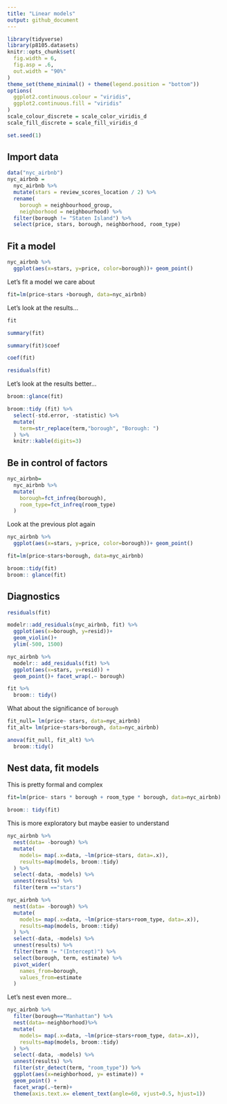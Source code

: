 ```yaml
---
title: "Linear models"
output: github_document
---
```


```r
library(tidyverse)
library(p8105.datasets)
knitr::opts_chunk$set(
  fig.width = 6,
  fig.asp = .6,
  out.width = "90%"
)
theme_set(theme_minimal() + theme(legend.position = "bottom"))
options(
  ggplot2.continuous.colour = "viridis",
  ggplot2.continuous.fill = "viridis"
)
scale_colour_discrete = scale_color_viridis_d
scale_fill_discrete = scale_fill_viridis_d

set.seed(1)
```

## Import data

```r
data("nyc_airbnb")
nyc_airbnb = 
  nyc_airbnb %>% 
  mutate(stars = review_scores_location / 2) %>% 
  rename(
    borough = neighbourhood_group,
    neighborhood = neighbourhood) %>% 
  filter(borough != "Staten Island") %>% 
  select(price, stars, borough, neighborhood, room_type)
```

## Fit a model

```r

nyc_airbnb %>% 
  ggplot(aes(x=stars, y=price, color=borough))+ geom_point()
```

Let's fit a model we care about
```r

fit=lm(price~stars +borough, data=nyc_airbnb)
```

Let's look at the results...
```r

fit

summary(fit)

summary(fit)$coef

coef(fit)

residuals(fit)

```

Let's look at the results better...

```r
broom::glance(fit)

broom::tidy (fit) %>% 
  select(-std.error, -statistic) %>% 
  mutate(
    term=str_replace(term,"borough", "Borough: ")
  ) %>% 
  knitr::kable(digits=3)
```

## Be in control of factors

```r
nyc_airbnb=
  nyc_airbnb %>% 
  mutate(
    borough=fct_infreq(borough),
    room_type=fct_infreq(room_type)
  )
```

Look at the previous plot again

```r
nyc_airbnb %>% 
  ggplot(aes(x=stars, y=price, color=borough))+ geom_point()
```

```r
fit=lm(price~stars+borough, data=nyc_airbnb)

broom::tidy(fit)
broom:: glance(fit)
```

## Diagnostics

```r
residuals(fit)

modelr::add_residuals(nyc_airbnb, fit) %>% 
  ggplot(aes(x=borough, y=resid))+
  geom_violin()+
  ylim(-500, 1500)

nyc_airbnb %>% 
  modelr:: add_residuals(fit) %>% 
  ggplot(aes(x=stars, y=resid)) +
  geom_point()+ facet_wrap(.~ borough)
```
```r
fit %>% 
  broom:: tidy()
```

What about the significance of `borough`

```r
fit_null= lm(price~ stars, data=nyc_airbnb)
fit_alt= lm(price~stars+borough, data=nyc_airbnb)

anova(fit_null, fit_alt) %>% 
  broom::tidy()

```
## Nest data, fit models

This is pretty formal and complex
```r

fit=lm(price~ stars * borough + room_type * borough, data=nyc_airbnb)

broom:: tidy(fit)
```
This is more exploratory but maybe easier to understand

```r

nyc_airbnb %>% 
  nest(data= -borough) %>% 
  mutate(
    models= map(.x=data, ~lm(price~stars, data=.x)),
    results=map(models, broom::tidy)
  ) %>% 
  select(-data, -models) %>% 
  unnest(results) %>% 
  filter(term =="stars")

nyc_airbnb %>% 
  nest(data= -borough) %>% 
  mutate(
    models= map(.x=data, ~lm(price~stars+room_type, data=.x)),
    results=map(models, broom::tidy)
  ) %>% 
  select(-data, -models) %>% 
  unnest(results) %>% 
  filter(term != "(Intercept)") %>% 
  select(borough, term, estimate) %>% 
  pivot_wider(
    names_from=borough,
    values_from=estimate
  )
```
Let's nest even more...

```r
nyc_airbnb %>% 
  filter(borough=="Manhattan") %>% 
  nest(data=-neighborhood)%>% 
  mutate(
    models= map(.x=data, ~lm(price~stars+room_type, data=.x)),
    results=map(models, broom::tidy)
  ) %>% 
  select(-data, -models) %>% 
  unnest(results) %>% 
  filter(str_detect(term, "room_type")) %>% 
  ggplot(aes(x=neighborhood, y= estimate)) +
  geom_point() +
  facet_wrap(.~term)+
  theme(axis.text.x= element_text(angle=60, vjust=0.5, hjust=1))
```

